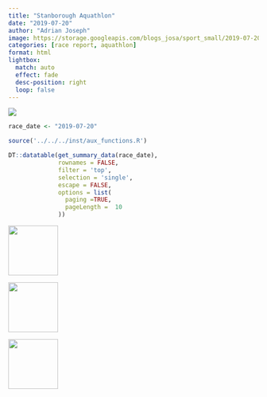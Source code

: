 ```yaml
---
title: "Stanborough Aquathlon"
date: "2019-07-20"
author: "Adrian Joseph"
image: https://storage.googleapis.com/blogs_josa/sport_small/2019-07-20_STANBOROUGH_AQUATHLON/img/00.png
categories: [race report, aquathlon]
format: html
lightbox:
  match: auto
  effect: fade
  desc-position: right
  loop: false
---
```

![](https://storage.googleapis.com/blogs_josa/sport_small/2019-07-20_STANBOROUGH_AQUATHLON/img/00.png)

```r
race_date <- "2019-07-20"

source('../../../inst/aux_functions.R')

DT::datatable(get_summary_data(race_date),
              rownames = FALSE,
              filter = 'top',
              selection = 'single',
              escape = FALSE,
              options = list(
                paging =TRUE,
                pageLength =  10
              ))
```



::: {layout-ncol=4}
![](https://storage.googleapis.com/blogs_josa/sport_small/2019-07-20_STANBOROUGH_AQUATHLON/img/00.png){ width="100" group="hi" }

![](https://storage.googleapis.com/blogs_josa/sport_small/2019-07-20_STANBOROUGH_AQUATHLON/img/01.png){ width="100" group="hi" }

![](https://storage.googleapis.com/blogs_josa/sport_small/2019-07-20_STANBOROUGH_AQUATHLON/img/02.png){ width="100" group="hi" }


:::
